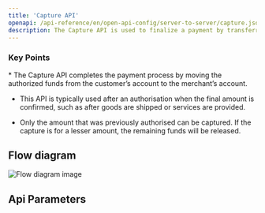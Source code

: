 ```yaml
---
title: 'Capture API'
openapi: /api-reference/en/open-api-config/server-to-server/capture.json POST /api/v1/server-to-server-interface/capture
description: The Capture API is used to finalize a payment by transferring the funds that were previously authorised via the Authorsation API. 
---
```


### Key Points

<Info>
  * The Capture API completes the payment process by moving the authorized funds from the customer’s account to the merchant’s account.

  * This API is typically used after an authorisation when the final amount is confirmed, such as after goods are shipped or services are provided.

  * Only the amount that was previously authorised can be captured. If the capture is for a lesser amount, the remaining funds will be released.
</Info>

## Flow diagram

![Flow diagram image](/images/timeline-diagram/flows-API-capture.svg)

## Api Parameters
